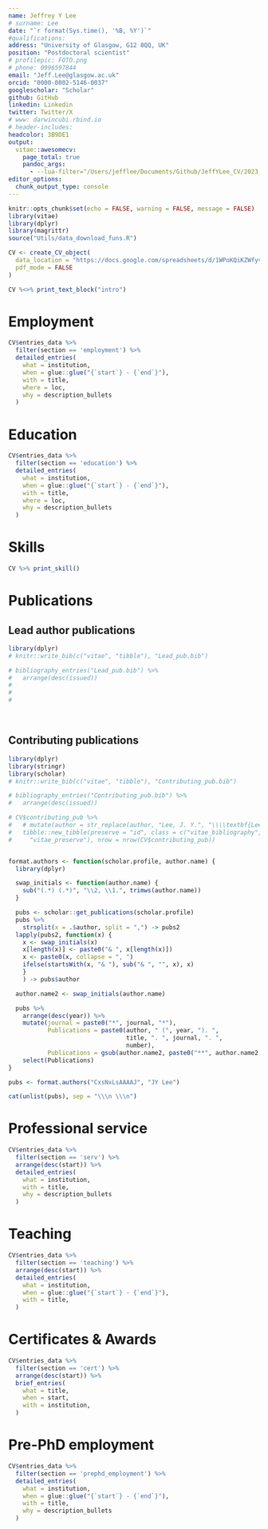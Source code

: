 ```yaml
---
name: Jeffrey Y Lee
# surname: Lee
date: "`r format(Sys.time(), '%B, %Y')`"
#qualifications: 
address: "University of Glasgow, G12 8QQ, UK"
position: "Postdoctoral scientist"
# profilepic: FOTO.png
# phone: 0996597844
email: "Jeff.Lee@glasgow.ac.uk"
orcid: "0000-0002-5146-0037"
googlescholar: "Scholar"
github: GitHub
linkedin: Linkedin
twitter: Twitter/X
# www: darwincubi.rbind.io
# header-includes:
headcolor: 3B9DE1
output: 
  vitae::awesomecv:
    page_total: true
    pandoc_args:
      - --lua-filter="/Users/jefflee/Documents/Github/JeffYLee_CV/2023_late/lua/strong.lua"
editor_options: 
  chunk_output_type: console
---
```



```r
knitr::opts_chunk$set(echo = FALSE, warning = FALSE, message = FALSE)
library(vitae)
library(dplyr)
library(magrittr)
source("Utils/data_download_funs.R") 

CV <- create_CV_object(
  data_location = "https://docs.google.com/spreadsheets/d/1WPoKQiKZWfyvW5HA48tUJ1JOth7A2-Vb0v6HsmcmUSs/edit?usp=sharing",  
  pdf_mode = FALSE
)

```

\vspace*{0.5cm}

```r
CV %<>% print_text_block("intro") 
```

# Employment

```r
CV$entries_data %>% 
  filter(section == 'employment') %>% 
  detailed_entries(
    what = institution,
    when = glue::glue("{`start`} - {`end`}"),
    with = title,
    where = loc,
    why = description_bullets
  )
```

# Education

```r
CV$entries_data %>% 
  filter(section == 'education') %>% 
  detailed_entries(
    what = institution,
    when = glue::glue("{`start`} - {`end`}"),
    with = title,
    where = loc,
    why = description_bullets
  )
```

# Skills

```r
CV %>% print_skill()
```

# Publications

\scriptsize

## Lead author publications

```r
library(dplyr)
# knitr::write_bib(c("vitae", "tibble"), "Lead_pub.bib")

# bibliography_entries("Lead_pub.bib") %>%
#   arrange(desc(issued))
# 
# 
# 

```

&nbsp;

## Contributing publications

```r
library(dplyr)
library(stringr)
library(scholar)
# knitr::write_bib(c("vitae", "tibble"), "Contributing_pub.bib")

# bibliography_entries("Contributing_pub.bib") %>%
#   arrange(desc(issued))

# CV$contributing_pub %>%
#   # mutate(author = str_replace(author, "Lee, J. Y.", "\\\\textbf{Lee, J. Y.}")) %>%
#   tibble::new_tibble(preserve = "id", class = c("vitae_bibliography",
#     "vitae_preserve"), nrow = nrow(CV$contributing_pub))


format.authors <- function(scholar.profile, author.name) {
  library(dplyr)

  swap_initials <- function(author.name) {
    sub("(.*) (.*)", "\\2, \\1.", trimws(author.name))
  }

  pubs <- scholar::get_publications(scholar.profile)
  pubs %>%
    strsplit(x = .$author, split = ",") -> pubs2
  lapply(pubs2, function(x) {
    x <- swap_initials(x)
    x[length(x)] <- paste0("& ", x[length(x)])
    x <- paste0(x, collapse = ", ")
    ifelse(startsWith(x, "& "), sub("& ", "", x), x)
    }
    ) -> pubs$author

  author.name2 <- swap_initials(author.name)

  pubs %>%
    arrange(desc(year)) %>%
    mutate(journal = paste0("*", journal, "*"),
           Publications = paste0(author, " (", year, "). ",
                                 title, ". ", journal, ". ",
                                 number),
           Publications = gsub(author.name2, paste0("**", author.name2, "**"), Publications)) %>%
    select(Publications)
}

pubs <- format.authors("CxsNxLsAAAAJ", "JY Lee")

cat(unlist(pubs), sep = "\\\n \\\n")

```

\normalsize

# Professional service 

```r
CV$entries_data %>% 
  filter(section == 'serv') %>% 
  arrange(desc(start)) %>%
  detailed_entries(
    what = institution,
    with = title,
    why = description_bullets
  )
```

# Teaching 

```r
CV$entries_data %>% 
  filter(section == 'teaching') %>% 
  arrange(desc(start)) %>%
  detailed_entries(
    what = institution,
    when = glue::glue("{`start`} - {`end`}"),
    with = title,
  )
```

# Certificates & Awards

```r
CV$entries_data %>% 
  filter(section == 'cert') %>% 
  arrange(desc(start)) %>%
  brief_entries(
    what = title,
    when = start,
    with = institution,
  )
```

# Pre-PhD employment

```r
CV$entries_data %>% 
  filter(section == 'prephd_employment') %>% 
  detailed_entries(
    what = institution,
    when = glue::glue("{`start`} - {`end`}"),
    with = title,
    why = description_bullets
  )
```








